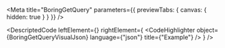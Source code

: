 
<Meta title="BoringGetQuery" parameters={{ previewTabs: { canvas: { hidden: true } } }} />

<DescriptedCode
  leftElement={<BoringGetQueryDesc />}
  rightElement={
    <CodeHighlighter
      object={BoringGetQueryVisualJson}
      language={"json"}
      title={"Example"}
    />
  }
/>
